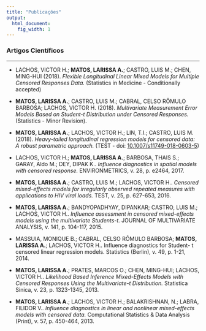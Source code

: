 ```yaml
---
title: "Publicações"
output:
  html_document:
    fig_width: 1
---
```


### Artigos Científicos

----

- LACHOS, VICTOR H.; **MATOS, LARISSA A.**; CASTRO, LUIS M.; CHEN, MING-HUI (2018). *Flexible Longitudinal Linear Mixed Models for Multiple Censored Responses Data.* (Statistics in Medicine - Conditionally accepted) \medskip
</br>

- **MATOS, LARISSA A.**; CASTRO, LUIS M.; CABRAL, CELSO RÔMULO BARBOSA; LACHOS, VICTOR H. (2018). *Multivariate Measurement Error Models Based on Student-t Distribution under Censored Responses.* (Statistics - Minor Revision).\medskip
</br>

- **MATOS, LARISSA A.**; LACHOS, VICTOR H.; LIN, T.I.; CASTRO, LUIS M. (2018). *Heavy-tailed longitudinal regression models for censored data: A robust parametric approach.* (TEST - doi: [10.1007/s11749-018-0603-5](http://link.springer.com/article/10.1007/s11749-018-0603-5)) \medskip
</br>

- LACHOS, VICTOR H.; **MATOS, LARISSA A.**; BARBOSA, THAIS S.; GARAY, Aldo M.; DEY, DIPAK K.. *Influence diagnostics in spatial models with censored response.* ENVIRONMETRICS, v. 28, p. e2464, 2017.
</br>

- **MATOS, LARISSA A.**; CASTRO, LUIS M.; LACHOS, VICTOR H.. *Censored mixed-effects models for irregularly observed repeated measures with applications to HIV viral loads.* TEST, v. 25, p. 627-653, 2016.
</br>

- **MATOS, LARISSA A.**; BANDYOPADHYAY, DIPANKAR; CASTRO, LUIS M.; LACHOS, VICTOR H.. *Influence assessment in censored mixed-effects models using the multivariate Students-t.* JOURNAL OF MULTIVARIATE ANALYSIS, v. 141, p. 104-117, 2015.
</br>

- MASSUIA, MONIQUE B.; CABRAL, CELSO RÔMULO BARBOSA; **MATOS, LARISSA A.**; LACHOS, VICTOR H.. Influence diagnostics for Student- t censored linear regression models. Statistics (Berlin), v. 49, p. 1-21, 2014.
</br>

- **MATOS, LARISSA A.**; PRATES, MARCOS O.; CHEN, MING-HUI; LACHOS, VICTOR H.. *Likelihood Based Inference Mixed-Effects Models with Censored Responses Using the Multivariate-t Distribution.* Statistica Sinica, v. 23, p. 1323-1345, 2013.
</br>

- **MATOS, LARISSA A.**; LACHOS, VICTOR H.; BALAKRISHNAN, N.; LABRA, FILIDOR V.. *Influence diagnostics in linear and nonlinear mixed-effects models with censored data.* Computational Statistics & Data Analysis (Print), v. 57, p. 450-464, 2013. 
</br>


